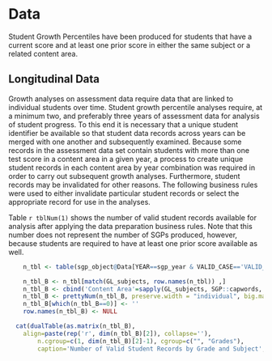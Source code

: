 #  Data

Student Growth Percentiles have been produced for students that have a current score and at least one prior score in either the same subject or a related content area.


## Longitudinal Data
Growth analyses on assessment data require data that are linked to individual students over time.  Student growth percentile analyses require, at a minimum two, and preferably three years of assessment data for analysis of student progress.  To this end it is necessary that a unique student identifier be available so that student data records across years can be merged with one another and subsequently examined.  Because some records in the assessment data set contain students with more than one test score in a content area in a given year, a process to create unique student records in each content area by year combination was required in order to carry out subsequent growth analyses.  Furthermore, student records may be invalidated for other reasons.  The following business rules were used to either invalidate particular student records or select the appropriate record for use in the analyses.


Table `r tblNum(1)` shows the number of valid student records available for analysis after applying the data preparation business rules.  Note that this number does not represent the number of SGPs produced, however, because students are required to have at least one prior score available as well.

```r
	n_tbl <- table(sgp_object@Data[YEAR==sgp_year & VALID_CASE=='VALID_CASE']$CONTENT_AREA, sgp_object@Data[YEAR==sgp_year & VALID_CASE=='VALID_CASE']$GRADE)

	n_tbl_B <- n_tbl[match(GL_subjects, row.names(n_tbl)) ,]
	n_tbl_B <- cbind('Content Area'=sapply(GL_subjects, SGP::capwords, special.words=c("ELA", "US")), n_tbl_B)
	n_tbl_B <- prettyNum(n_tbl_B, preserve.width = "individual", big.mark=',')
	n_tbl_B[which(n_tbl_B==0)] <- ''
	row.names(n_tbl_B) <- NULL

  cat(dualTable(as.matrix(n_tbl_B),
  	align=paste(rep('r', dim(n_tbl_B)[2]), collapse=''),
		n.cgroup=c(1, dim(n_tbl_B)[2]-1), cgroup=c("", "Grades"),
		caption='Number of Valid Student Records by Grade and Subject', use.xtable = TRUE))
```
